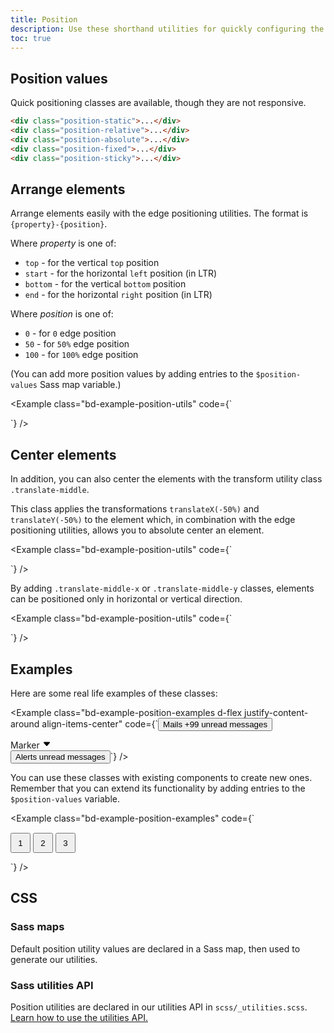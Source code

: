```yaml
---
title: Position
description: Use these shorthand utilities for quickly configuring the position of an element.
toc: true
---
```


## Position values

Quick positioning classes are available, though they are not responsive.

```html
<div class="position-static">...</div>
<div class="position-relative">...</div>
<div class="position-absolute">...</div>
<div class="position-fixed">...</div>
<div class="position-sticky">...</div>
```

## Arrange elements

Arrange elements easily with the edge positioning utilities. The format is `{property}-{position}`.

Where *property* is one of:

- `top` - for the vertical `top` position
- `start` - for the horizontal `left` position (in LTR)
- `bottom` - for the vertical `bottom` position
- `end` - for the horizontal `right` position (in LTR)

Where *position* is one of:

- `0` - for `0` edge position
- `50` - for `50%` edge position
- `100` - for `100%` edge position

(You can add more position values by adding entries to the `$position-values` Sass map variable.)

<Example class="bd-example-position-utils" code={`<div class="position-relative">
    <div class="position-absolute top-0 start-0"></div>
    <div class="position-absolute top-0 end-0"></div>
    <div class="position-absolute top-50 start-50"></div>
    <div class="position-absolute bottom-50 end-50"></div>
    <div class="position-absolute bottom-0 start-0"></div>
    <div class="position-absolute bottom-0 end-0"></div>
  </div>`} />

## Center elements

In addition, you can also center the elements with the transform utility class `.translate-middle`.

This class applies the transformations `translateX(-50%)` and `translateY(-50%)` to the element which, in combination with the edge positioning utilities, allows you to absolute center an element.

<Example class="bd-example-position-utils" code={`<div class="position-relative">
    <div class="position-absolute top-0 start-0 translate-middle"></div>
    <div class="position-absolute top-0 start-50 translate-middle"></div>
    <div class="position-absolute top-0 start-100 translate-middle"></div>
    <div class="position-absolute top-50 start-0 translate-middle"></div>
    <div class="position-absolute top-50 start-50 translate-middle"></div>
    <div class="position-absolute top-50 start-100 translate-middle"></div>
    <div class="position-absolute top-100 start-0 translate-middle"></div>
    <div class="position-absolute top-100 start-50 translate-middle"></div>
    <div class="position-absolute top-100 start-100 translate-middle"></div>
  </div>`} />

By adding `.translate-middle-x` or `.translate-middle-y` classes, elements can be positioned only in horizontal or vertical direction.

<Example class="bd-example-position-utils" code={`<div class="position-relative">
    <div class="position-absolute top-0 start-0"></div>
    <div class="position-absolute top-0 start-50 translate-middle-x"></div>
    <div class="position-absolute top-0 end-0"></div>
    <div class="position-absolute top-50 start-0 translate-middle-y"></div>
    <div class="position-absolute top-50 start-50 translate-middle"></div>
    <div class="position-absolute top-50 end-0 translate-middle-y"></div>
    <div class="position-absolute bottom-0 start-0"></div>
    <div class="position-absolute bottom-0 start-50 translate-middle-x"></div>
    <div class="position-absolute bottom-0 end-0"></div>
  </div>`} />

## Examples

Here are some real life examples of these classes:

<Example class="bd-example-position-examples d-flex justify-content-around align-items-center" code={`<button type="button" class="btn btn-primary position-relative">
    Mails <span class="position-absolute top-0 start-100 translate-middle badge rounded-pill text-bg-secondary">+99 <span class="visually-hidden">unread messages</span></span>
  </button>

  <div class="position-relative py-2 px-4 text-bg-secondary border border-secondary rounded-pill">
    Marker <svg width="1em" height="1em" viewBox="0 0 16 16" class="position-absolute top-100 start-50 translate-middle mt-1" fill="var(--bs-secondary)" xmlns="http://www.w3.org/2000/svg" aria-hidden="true"><path d="M7.247 11.14L2.451 5.658C1.885 5.013 2.345 4 3.204 4h9.592a1 1 0 0 1 .753 1.659l-4.796 5.48a1 1 0 0 1-1.506 0z"/></svg>
  </div>

  <button type="button" class="btn btn-primary position-relative">
    Alerts <span class="position-absolute top-0 start-100 translate-middle badge border border-light rounded-circle bg-danger p-2"><span class="visually-hidden">unread messages</span></span>
  </button>`} />

You can use these classes with existing components to create new ones. Remember that you can extend its functionality by adding entries to the `$position-values` variable.

<Example class="bd-example-position-examples" code={`<div class="position-relative m-4">
    <div class="progress" role="progressbar" aria-label="Progress" aria-valuenow="50" aria-valuemin="0" aria-valuemax="100" style="height: 1px;">
      <div class="progress-bar" style="width: 50%"></div>
    </div>
    <button type="button" class="position-absolute top-0 start-0 translate-middle btn btn-sm btn-primary rounded-pill" style="width: 2rem; height:2rem;">1</button>
    <button type="button" class="position-absolute top-0 start-50 translate-middle btn btn-sm btn-primary rounded-pill" style="width: 2rem; height:2rem;">2</button>
    <button type="button" class="position-absolute top-0 start-100 translate-middle btn btn-sm btn-secondary rounded-pill" style="width: 2rem; height:2rem;">3</button>
  </div>`} />

## CSS

### Sass maps

Default position utility values are declared in a Sass map, then used to generate our utilities.

<ScssDocs name="position-map" file="scss/_variables.scss" />

### Sass utilities API

Position utilities are declared in our utilities API in `scss/_utilities.scss`. [Learn how to use the utilities API.]([[docsref:/utilities/api#using-the-api]])

<ScssDocs name="utils-position" file="scss/_utilities.scss" />
